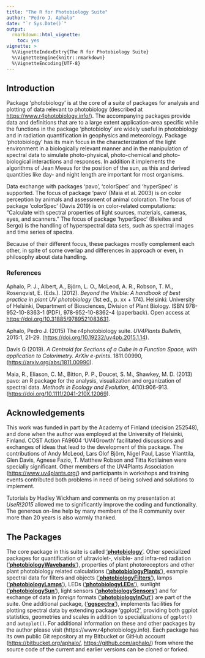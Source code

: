 ```yaml
---
title: "The R for Photobiology Suite"
author: "Pedro J. Aphalo"
date: "`r Sys.Date()`"
output: 
  rmarkdown::html_vignette:
    toc: yes
vignette: >
  %\VignetteIndexEntry{The R for Photobiology Suite}
  %\VignetteEngine{knitr::rmarkdown}
  %\VignetteEncoding{UTF-8}
---
```


## Introduction

Package 'photobiology' is at the core of a suite of packages for analysis and
plotting of data relevant to photobiology (described at
<https://www.r4photobiology.info/>). The accompanying packages provide data and
definitions that are to a large extent application-area specific while the
functions in the package 'photobioloy' are widely useful in photobiology and in
radiation quantification in geophysics and meteorology. Package 'photobiology'
has its main focus in the characterization of the light environment in a
biologically relevant manner and in the manipulation of spectral data to
simulate photo-physical, photo-chemical and photo-biological interactions and
responses. In addition it implements the algorithms of Jean Meeus for the
position of the sun, as this and derived quantities like day- and night length
are important for most organisms.

Data exchange with packages 'pavo', 'colorSpec' and 'hyperSpec' is supported.
The focus of package 'pavo' (Maia et al. 2003) is on color perception by
animals and assessment of animal coloration. The focus of package 'colorSpec'
(Davis 2019) is on color-related computations: "Calculate with spectral
properties of light sources, materials, cameras, eyes, and scanners." The focus
of package 'hyperSpec' (Beleites and Sergo) is the handling of hyperspectral
data sets, such as spectral images and time series of spectra.

Because of their different focus, these packages mostly complement each other,
in spite of some overlap and differences in approach or even, in philosophy
about data handling.

### References

Aphalo, P. J., Albert, A., Björn, L. O., McLeod, A. R., Robson, T. M.,
Rosenqvist, E. (Eds.). (2012). _Beyond the Visible: A handbook of best practice
in plant UV photobiology_ (1st ed., p. xx + 174). Helsinki: University of
Helsinki, Department of Biosciences, Division of Plant Biology. ISBN
978-952-10-8363-1 (PDF), 978-952-10-8362-4 (paperback). Open access at
<https://doi.org/10.31885/9789521083631>.

Aphalo, Pedro J. (2015) The r4photobiology suite. _UV4Plants Bulletin_, 2015:1,
21-29. (<https://doi.org/10.19232/uv4pb.2015.1.14>).

Davis G (2019). _A Centroid for Sections of a Cube in a Function Space, with application to Colorimetry._
_ArXiv e-prints_. 1811.00990, (<https://arxiv.org/abs/1811.00990>).

Maia, R., Eliason, C. M., Bitton, P. P., Doucet, S. M., Shawkey, M. D. (2013)
pavo: an R package for the analysis, visualization and organization of
spectral data. _Methods in Ecology and Evolution_, 4(10):906-913.
(<https://doi.org/10.1111/2041-210X.12069>).

## Acknowledgements 

This work was funded in part by the Academy of Finland (decision 252548), and
done when the author was employed at the University of Helsinki, Finland. COST
Action FA9604 'UV4Growth' facilitated discussions and exchanges of ideas that
lead to the development of this package. The contributions of Andy McLeod, Lars
Olof Björn, Nigel Paul, Lasse Ylianttila, Glen Davis, Agnese Fazio, T. Matthew
Robson and Titta Kotilainen were specially significant. Other members of the
UV4Plants Association (<https://www.uv4plants.org/>) and participants in
workshops and training events contributed both problems in need of being solved
and solutions to implement.

Tutorials by Hadley Wickham and comments on my presentation at _UseR!2015_
allowed me to significantly improve the coding and functionality. The generous
on-line help by many members of the R community over more than 20 years is also
warmly thanked.

## The Packages

The core package in this suite is called
['**photobiology**'](https://docs.r4photobiology.info/photobiology/). Other
specialized packages for quantification of ultraviolet-, visible- and infra-red
radiation
(['**photobiologyWavebands**'](https://docs.r4photobiology.info/photobiologyWavebands/)),
properties of plant photoreceptors and other plant photobiology related
calculations
(['**photobiologyPlants**'](https://docs.r4photobiology.info/photobiologyPlants/)),
example spectral data for filters and objects
(['**photobiologyFilters**'](https://docs.r4photobiology.info/photobiologyFilters/)),
lamps
(['**photobiologyLamps**'](https://docs.r4photobiology.info/photobiologyLamps/)),
LEDs
(['**photobiologyLEDs**'](https://docs.r4photobiology.info/photobiologyLEDs/)),
sunlight
(['**photobiologySun**'](https://docs.r4photobiology.info/photobiologySun/)),
light sensors
(['**photobiologySensors**'](https://docs.r4photobiology.info/photobiologySensors/))
and for exchange of data in _foreign_ formats
(['**photobiologyInOut**'](https://docs.r4photobiology.info/photobiologyInOut/))
are part of the suite. One additional package,
(['**ggspectra**'](https://docs.r4photobiology.info/ggspectra/)), implements
facilities for plotting spectral data by extending package 'ggplot2', providing
both ggplot statistics, geometries and scales in addition to specializations of
`ggplot()` and `autoplot()`.
For additional information on these and other packages by the author please
visit (https://www.r4photobiology.info). Each package has its own public Git
repository at my Bitbucket or GitHub account (<https://bitbucket.org/aphalo/>,
<https://github.com/aphalo/>) from where the source code of the current and
earlier versions can be cloned or forked.


